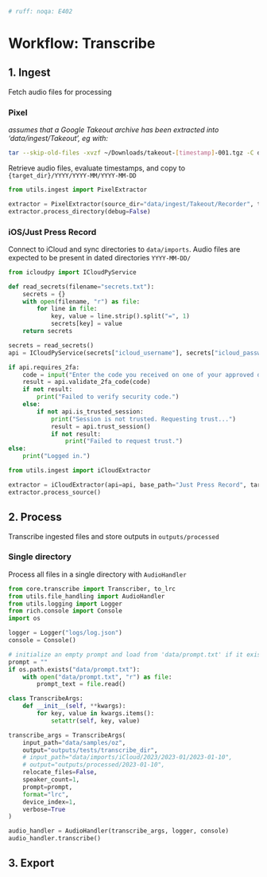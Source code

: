 ```py
# ruff: noqa: E402
```

# Workflow: Transcribe

## 1. Ingest

Fetch audio files for processing

### Pixel
*assumes that a Google Takeout archive has been extracted into 'data/ingest/Takeout', eg with:*
```sh
tar --skip-old-files -xvzf ~/Downloads/takeout-[timestamp]-001.tgz -C data/ingest/
```

Retrieve audio files, evaluate timestamps, and copy to `{target_dir}/YYYY/YYYY-MM/YYYY-MM-DD`
```python
from utils.ingest import PixelExtractor

extractor = PixelExtractor(source_dir="data/ingest/Takeout/Recorder", target_dir="data/imports/Pixel")
extractor.process_directory(debug=False)
```


### iOS/Just Press Record

Connect to iCloud and sync directories to `data/imports`. Audio files are expected to be present in dated directories `YYYY-MM-DD/`
```python
from icloudpy import ICloudPyService

def read_secrets(filename="secrets.txt"):
    secrets = {}
    with open(filename, "r") as file:
        for line in file:
            key, value = line.strip().split("=", 1)
            secrets[key] = value
    return secrets

secrets = read_secrets()
api = ICloudPyService(secrets["icloud_username"], secrets["icloud_password"])

if api.requires_2fa:
    code = input("Enter the code you received on one of your approved devices to log in: ")
    result = api.validate_2fa_code(code)
    if not result:
        print("Failed to verify security code.")
    else:
        if not api.is_trusted_session:
            print("Session is not trusted. Requesting trust...")
            result = api.trust_session()
            if not result:
                print("Failed to request trust.")
else:
    print("Logged in.")
```

```py
from utils.ingest import iCloudExtractor

extractor = iCloudExtractor(api=api, base_path="Just Press Record", target_dir="data/imports/iCloud", debug=False)
extractor.process_source()
```


## 2. Process

Transcribe ingested files and store outputs in `outputs/processed`

### Single directory

Process all files in a single directory with `AudioHandler`
```python
from core.transcribe import Transcriber, to_lrc
from utils.file_handling import AudioHandler
from utils.logging import Logger
from rich.console import Console
import os

logger = Logger("logs/log.json")
console = Console()

# initialize an empty prompt and load from 'data/prompt.txt' if it exists
prompt = ""
if os.path.exists("data/prompt.txt"):
    with open("data/prompt.txt", "r") as file:
        prompt_text = file.read()

class TranscribeArgs:
    def __init__(self, **kwargs):
        for key, value in kwargs.items():
            setattr(self, key, value)

transcribe_args = TranscribeArgs(
    input_path="data/samples/oz",
    output="outputs/tests/transcribe_dir",
    # input_path="data/imports/iCloud/2023/2023-01/2023-01-10",
    # output="outputs/processed/2023-01-10",
    relocate_files=False,
    speaker_count=1,
    prompt=prompt,
    format="lrc",
    device_index=1,
    verbose=True
)

audio_handler = AudioHandler(transcribe_args, logger, console)
audio_handler.transcribe()
```



## 3. Export

```

```
